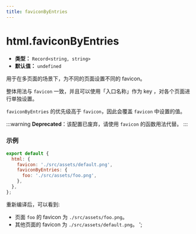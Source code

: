 ```yaml
---
title: faviconByEntries
---
```


# html.faviconByEntries

- **类型：** `Record<string, string>`
- **默认值：** `undefined`

用于在多页面的场景下，为不同的页面设置不同的 favicon。

整体用法与 `favicon` 一致，并且可以使用「入口名称」作为 key ，对各个页面进行单独设置。

`faviconByEntries` 的优先级高于 `favicon`，因此会覆盖 `favicon` 中设置的值。

:::warning
**Deprecated**：该配置已废弃，请使用 `favicon` 的函数用法代替。
:::

### 示例

```js
export default {
  html: {
    favicon: './src/assets/default.png',
    faviconByEntries: {
      foo: './src/assets/foo.png',
    },
  },
};
```

重新编译后，可以看到:

- 页面 `foo` 的 favicon 为 `./src/assets/foo.png`。
- 其他页面的 favicon 为 `./src/assets/default.png`。
';
